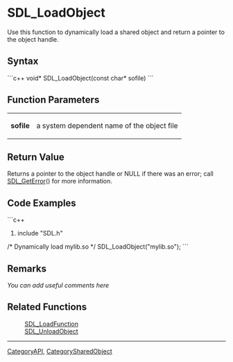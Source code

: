 
= SDL_LoadObject =
Use this function to dynamically load a shared object and return a pointer to the object handle.


== Syntax ==
```c++
void* SDL_LoadObject(const char* sofile)
```

== Function Parameters ==
{|
|'''sofile'''
|a system dependent name of the object file
|}

== Return Value ==
Returns a pointer to the object handle or NULL if there was an error; call [[SDL_GetError]]() for more information.

== Code Examples ==
```c++
#include "SDL.h"

/* Dynamically load mylib.so */
SDL_LoadObject("mylib.so");
```

== Remarks ==
''You can add useful comments here''

== Related Functions ==
:[[SDL_LoadFunction]]
:[[SDL_UnloadObject]]

----
[[CategoryAPI]], [[CategorySharedObject]]
